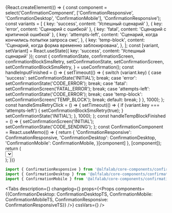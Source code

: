 


<Meta
    title='Компоненты/Confirmation'
/>


<!-- Canvas -->

<Story name='Confirmation'>
    {React.createElement(() => {
        const component = select('ConfirmationComponent', ['ConfirmationResponsive', 'ConfirmationDesktop', 'ConfirmationMobile'], 'ConfirmationResponsive');
        const variants = [
            { key: 'success', content: 'Успешный сценарий' },
            { key: 'error', content: 'Сценарий с ошибкой' },
            { key: 'fatal', content: 'Сценарий с критичной ошибкой' },
            {
                key: 'attempts-left',
                content: 'Сценарий, когда кончились попытки запроса смс',
            },
            {
                key: 'temp-block',
                content: 'Сценарий, когда форма временно заблокирована',
            },
        ];
        const [variant, setVariant] = React.useState({ key: 'success', content: 'Успешный сценарий' });
        const {
            confirmationState,
            confirmationScreen,
            confirmationBlockSmsRetry,
            setConfirmationState,
            setConfirmationScreen,
            setConfirmationBlockSmsRetry,
        } = useConfirmation();
        const handleInputFinished = () => {
            setTimeout(() => {
                switch (variant.key) {
                    case 'success':
                        setConfirmationState('INITIAL');
                        break;
                    case 'error':
                        setConfirmationState('CODE_ERROR');
                        break;
                    case 'fatal':
                        setConfirmationScreen('FATAL_ERROR');
                        break;
                    case 'attempts-left':
                        setConfirmationState('CODE_ERROR');
                        break;
                    case 'temp-block':
                        setConfirmationScreen('TEMP_BLOCK');
                        break;
                    default:
                        break;
                }
            }, 1000);
        };
        const handleSmsRetryClick = () => {
            setTimeout(() => {
                if (variant.key === 'attempts-left') {
                    setConfirmationBlockSmsRetry(true);
                }
                setConfirmationState('INITIAL');
            }, 1000);
        };
        const handleTempBlockFinished = () => {
            setConfirmationScreen('INITIAL');
            setConfirmationState('CODE_SENDING');
        };
        const ConfirmationComponent = React.useMemo(() => {
            return {
                'ConfirmationResponsive': ConfirmationResponsive,
                'ConfirmationDesktop': ConfirmationDesktop,
                'ConfirmationMobile': ConfirmationMobile,
            }[component]
        }, [component]);
        return (
            <div>
                <Select
                    options={variants}
                    onChange={({ selected }) => {
                        setConfirmationState('INITIAL');
                        setConfirmationScreen('INITIAL');
                        setConfirmationBlockSmsRetry(false);
                        setVariant(selected);
                    }}
                    selected={variant.key}
                />
                <div
                    key={variant.key}
                    style={{
                        display: 'flex',
                        width: '500px',
                        margin: '16px 0 0',
                        padding: '16px',
                        boxShadow: '0 0 0 1px #eeeff1',
                        boxSizing: 'border-box',
                    }}
                >
                    <ConfirmationComponent
                        screen={confirmationScreen}
                        state={confirmationState}
                        alignContent={select('alignContent', ['left', 'center'], 'center')}
                        blockSmsRetry={confirmationBlockSmsRetry}
                        countdownDuration={10000}
                        requiredCharAmount={number('requiredCharAmount', 5)}
                        onChangeState={setConfirmationState}
                        onChangeScreen={setConfirmationScreen}
                        onInputFinished={handleInputFinished}
                        onSmsRetryClick={handleSmsRetryClick}
                        onTempBlockFinished={handleTempBlockFinished}
                        phone='+7 ··· ··· 07-24'
                    />
                </div>
            </div>
        );
    })}
</Story>


<!-- Docs -->

<ComponentHeader
    name='Confirmation'
    version={version}
    package='@alfalab/core-components/confirmation'
    stage={3}
/>

```jsx
import { ConfirmationResponsive } from '@alfalab/core-components/confirmation/responsive';
import { ConfirmationDesktop } from '@alfalab/core-components/confirmation/desktop';
import { ConfirmationMobile } from '@alfalab/core-components/confirmation/mobile';
```

<Tabs
    description={<Description />}
    changelog={<Changelog />}
    props={<Props components={{ConfirmationDesktop: ConfirmationDesktopTS, ConfirmationMobile: ConfirmationMobileTS, ConfirmationResponsive: ConfirmationResponsiveTS}} />}
    cssVars={<CssVars css={vars} />}
/>
